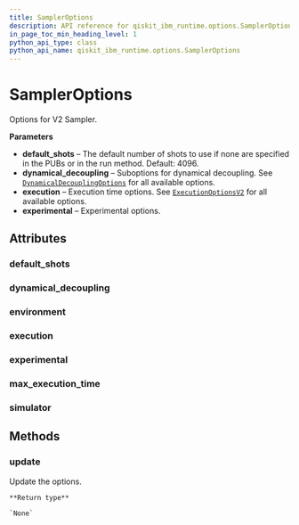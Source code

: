 ```yaml
---
title: SamplerOptions
description: API reference for qiskit_ibm_runtime.options.SamplerOptions
in_page_toc_min_heading_level: 1
python_api_type: class
python_api_name: qiskit_ibm_runtime.options.SamplerOptions
---
```


# SamplerOptions

<Class id="qiskit_ibm_runtime.options.SamplerOptions" isDedicatedPage={true} github="https://github.com/Qiskit/qiskit-ibm-runtime/tree/stable/0.22/qiskit_ibm_runtime/options/sampler_options.py#L26-L48" signature="SamplerOptions(*args, **kwargs)">
  Options for V2 Sampler.

  **Parameters**

  *   **default\_shots** – The default number of shots to use if none are specified in the PUBs or in the run method. Default: 4096.
  *   **dynamical\_decoupling** – Suboptions for dynamical decoupling. See [`DynamicalDecouplingOptions`](qiskit_ibm_runtime.options.DynamicalDecouplingOptions "qiskit_ibm_runtime.options.DynamicalDecouplingOptions") for all available options.
  *   **execution** – Execution time options. See [`ExecutionOptionsV2`](qiskit_ibm_runtime.options.ExecutionOptionsV2 "qiskit_ibm_runtime.options.ExecutionOptionsV2") for all available options.
  *   **experimental** – Experimental options.

  ## Attributes

  ### default\_shots

  <Attribute id="qiskit_ibm_runtime.options.SamplerOptions.default_shots" name="default_shots" attributeTypeHint="UnsetType | int" attributeValue="= Unset" />

  ### dynamical\_decoupling

  <Attribute id="qiskit_ibm_runtime.options.SamplerOptions.dynamical_decoupling" name="dynamical_decoupling" attributeTypeHint="DynamicalDecouplingOptions | Dict" attributeValue="= FieldInfo(annotation=Union[DynamicalDecouplingOptions, Dict], required=False, default_factory=DynamicalDecouplingOptions)" />

  ### environment

  <Attribute id="qiskit_ibm_runtime.options.SamplerOptions.environment" name="environment" attributeTypeHint="EnvironmentOptions | Dict" attributeValue="= FieldInfo(annotation=Union[EnvironmentOptions, Dict], required=False, default_factory=EnvironmentOptions)" />

  ### execution

  <Attribute id="qiskit_ibm_runtime.options.SamplerOptions.execution" name="execution" attributeTypeHint="ExecutionOptionsV2 | Dict" attributeValue="= FieldInfo(annotation=Union[ExecutionOptionsV2, Dict], required=False, default_factory=ExecutionOptionsV2)" />

  ### experimental

  <Attribute id="qiskit_ibm_runtime.options.SamplerOptions.experimental" name="experimental" attributeTypeHint="UnsetType | dict" attributeValue="= Unset" />

  ### max\_execution\_time

  <Attribute id="qiskit_ibm_runtime.options.SamplerOptions.max_execution_time" name="max_execution_time" attributeTypeHint="UnsetType | int" attributeValue="= Unset" />

  ### simulator

  <Attribute id="qiskit_ibm_runtime.options.SamplerOptions.simulator" name="simulator" attributeTypeHint="SimulatorOptions | Dict" attributeValue="= FieldInfo(annotation=Union[SimulatorOptions, Dict], required=False, default_factory=SimulatorOptions)" />

  ## Methods

  ### update

  <Function id="qiskit_ibm_runtime.options.SamplerOptions.update" name="update" github="https://github.com/Qiskit/qiskit-ibm-runtime/tree/stable/0.22/qiskit_ibm_runtime/options/options.py#L106-L111" signature="update(**kwargs)">
    Update the options.

    **Return type**

    `None`
  </Function>
</Class>

